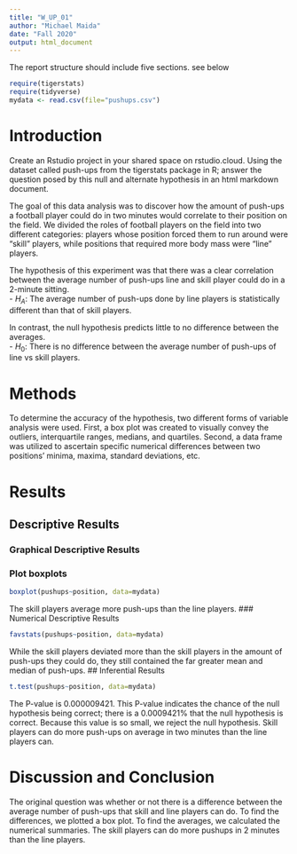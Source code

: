 ```yaml
---
title: "W_UP_01"
author: "Michael Maida"
date: "Fall 2020"
output: html_document
---
```




The report structure should include five sections.  see below



```r
require(tigerstats)
require(tidyverse)
mydata <- read.csv(file="pushups.csv")
```

# Introduction

<!--In this section you explain what you are trying to show. Where did the data come from? What is the research or other question you are trying to answer?!-->

Create an Rstudio project in your shared space on rstudio.cloud.  Using the dataset called push-ups from the tigerstats package in R; answer the question posed by this null and alternate hypothesis in an html markdown document.

The goal of this data analysis was to discover how the amount of push-ups a football player could do in two minutes would correlate to their position on the field. We divided the roles of football players on the field into two different categories: players whose position forced them to run around were "skill" players, while positions that required more body mass were "line" players.  
  
The hypothesis of this experiment was that there was a clear correlation between the average number of push-ups line and skill player could do in a 2-minute sitting.  
-   $H_A$: The average number of push-ups done by line players is statistically different than that of skill players.  

In contrast, the null hypothesis predicts little to no difference between the averages.  
-   $H_0$: There is no difference between the average number of push-ups of line vs skill players.  

# Methods

<!--Decide on your methods: use "variable analysis" or other appropriate descriptors. Make sure to choose at least one graphical method and at least one numerical method.!-->

To determine the accuracy of the hypothesis, two different forms of variable analysis were used. First, a box plot was created to visually convey the outliers, interquartile ranges, medians, and quartiles. Second, a data frame was utilized to ascertain specific numerical differences between two positions' minima, maxima, standard deviations, etc.

# Results

<!--Divide this section into two sub-sections: One for your descriptive results and one for your inferential results.!-->

## Descriptive Results

### Graphical Descriptive Results

<!--Graphical results here. Make sure to show your code. Provide appropriate labels for axes, giving units if possible, and provide a good title for the graph, too. Use the graphical results to describe the patterns if any that exist in the data as focused toward the research question!-->

### Plot boxplots

```r
boxplot(pushups~position, data=mydata)
```

The skill players average more push-ups than the line players.
### Numerical Descriptive Results

<!--Numerical results go here. Use the numerical results to describe the patterns if any that exist in the data as focused toward the research question!-->

```r
favstats(pushups~position, data=mydata)
```
While the skill players deviated more than the skill players in the amount of push-ups they could do, they still contained the far greater mean and median of push-ups.
## Inferential Results

<!--State hypothesis clearly. Make sure your discussion of the inferential test covers all the aspects that the test output produces, such as test statistic, p-value etc. Make a decision about the null hypothesis, explain the assumptions on which the selected test/procedure was based, and why the chosen procedure satisfys the assumptions and is appropriate to answer the research question!-->

```r
t.test(pushups~position, data=mydata)
```
The P-value is 0.000009421. This P-value indicates the chance of the null hypothesis being correct; there is a 0.0009421% that the null hypothesis is correct. Because this value is so small, we reject the null hypothesis. Skill players can do more push-ups on average in two minutes than the line players can.

# Discussion and Conclusion

<!--Discussion and conclusion here. If you found a relationship be sure to consider whether the relationship occurs because one of the variables causes the other, or whether they perhaps are related for some other reason. Watch the chapter 6 videos from the GeorgeTown videos collection.!-->
The original question was whether or not there is a difference between the average number of push-ups that skill and line players can do. To find the differences, we plotted a box plot. To find the averages, we calculated the numerical summaries. The skill players can do more pushups in 2 minutes than the line players.
